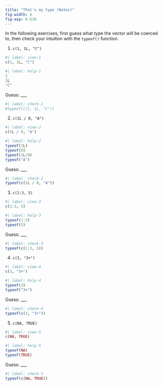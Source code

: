 ```yaml
---
title: "That's my type (Notes)"
fig-width: 6
fig-asp: 0.618
---
```


In the following exercises, first guess what type the vector will be coerced to, then check your intuition with the `typeof()` function.

1.  `c(1, 1L, "C")`

```r
#| label: view-1
c(1, 1L, "C")
```

```r
#| label: help-1
1
1L
"C"
```

Guess: \_\_\_

```r
#| label: check-1
#typeof(c(1, 1L, "C"))
```

2.  `c(1L / 0, "A")`

```r
#| label: view-2
c(1L / 0, "A")
```

```r
#| label: help-2
typeof(1L)
typeof(0)
typeof(1L/0)
typeof("A")
```

Guess: \_\_\_

```r
#| label: check-2
typeof(c(1L / 0, "A"))
```

3.  `c(1:3, 5)`

```r
#| label: view-3
c(1:3, 5)
```

```r
#| label: help-3
typeof(1:3)
typeof(5)
```

Guess: \_\_\_

```r
#| label: check-3
typeof(c(1:3, 5))
```

4.  `c(3, "3+")`

```r
#| label: view-4
c(3, "3+")
```

```r
#| label: help-4
typeof(3)
typeof("3+")
```

Guess: \_\_\_

```r
#| label: check-4
typeof(c(3, "3+"))
```

5.  `c(NA, TRUE)`

```r
#| label: view-5
c(NA, TRUE)
```

```r
#| label: help-5
typeof(NA)
typeof(TRUE)
```

Guess: \_\_\_

```r
#| label: check-5
typeof(c(NA, TRUE))
```

